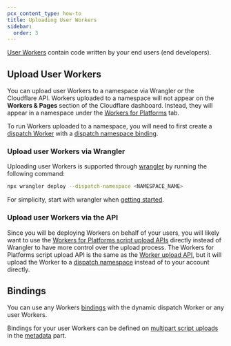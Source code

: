 ```yaml
---
pcx_content_type: how-to
title: Uploading User Workers
sidebar:
  order: 3
---
```


[User Workers](/cloudflare-for-platforms/workers-for-platforms/reference/how-workers-for-platforms-works/#user-workers) contain code written by your end users (end developers).

## Upload User Workers

You can upload user Workers to a namespace via Wrangler or the Cloudflare API. Workers uploaded to a namespace will not appear on the **Workers & Pages** section of the Cloudflare dashboard. Instead, they will appear in a namespace under the [Workers for Platforms](https://dash.cloudflare.com/?to=/:account/workers-for-platforms) tab.

To run Workers uploaded to a namespace, you will need to first create a [dispatch Worker](/cloudflare-for-platforms/workers-for-platforms/reference/how-workers-for-platforms-works/#dynamic-dispatch-worker)
with a [dispatch namespace binding](/workers/wrangler/configuration/#dispatch-namespace-bindings-workers-for-platforms).

### Upload user Workers via Wrangler

Uploading user Workers is supported through [wrangler](/workers/wrangler/) by running the following command:

```sh
npx wrangler deploy --dispatch-namespace <NAMESPACE_NAME>
```

For simplicity, start with wrangler when [getting started](/cloudflare-for-platforms/workers-for-platforms/get-started/configuration/).

### Upload user Workers via the API

Since you will be deploying Workers on behalf of your users, you will likely want to use the [Workers for Platforms script upload APIs](/api/operations/namespace-worker-put-script-content) directly instead of Wrangler to have more control over the upload process. The Workers for Platforms script upload API is the same as the [Worker upload API](/api/operations/worker-script-upload-worker-module), but it will upload the Worker to a [dispatch namespace](/cloudflare-for-platforms/workers-for-platforms/reference/how-workers-for-platforms-works/#dispatch-namespace) instead of to your account directly.

## Bindings

You can use any Workers [bindings](/workers/runtime-apis/bindings/) with the dynamic dispatch Worker or any user Workers.

Bindings for your user Workers can be defined on [multipart script uploads](/api/operations/namespace-worker-put-script-content) in the [metadata](/workers/configuration/multipart-upload-metadata/) part.
